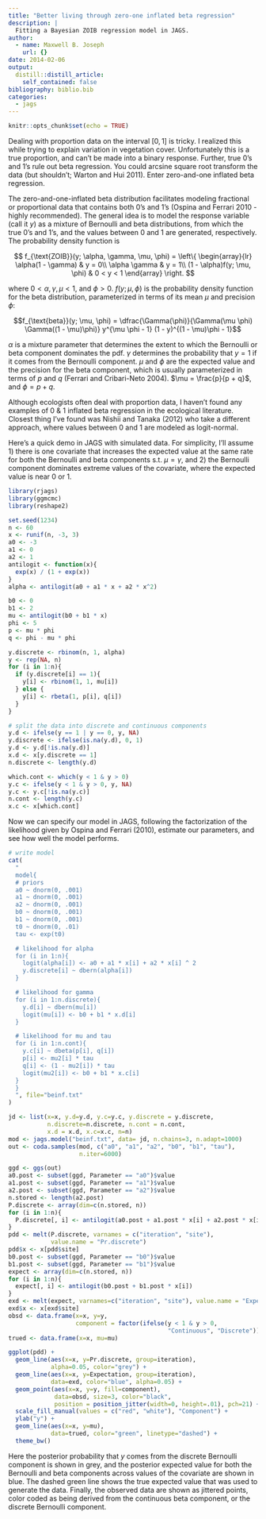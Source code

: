 ```yaml
---
title: "Better living through zero-one inflated beta regression"
description: |
  Fitting a Bayesian ZOIB regression model in JAGS.
author:
  - name: Maxwell B. Joseph
    url: {}
date: 2014-02-06
output:
  distill::distill_article:
    self_contained: false
bibliography: biblio.bib
categories: 
  - jags
---
```


```r
knitr::opts_chunk$set(echo = TRUE)
```


Dealing with proportion data on the interval $[0, 1]$ is tricky. I realized this
while trying to explain variation in vegetation cover. Unfortunately this is a 
true proportion, and can't be made into a binary response. Further, true 0's and
1's rule out beta regression. You could arcsine square root transform the data 
(but shouldn't; Warton and Hui 2011). Enter zero-and-one inflated beta 
regression.

The zero-and-one-inflated beta distribution facilitates modeling fractional or
proportional data that contains both 0's and 1's (Ospina and Ferrari 2010 - 
highly recommended). The general idea is to model the response variable (call it
$y$) as a mixture of Bernoulli and beta distributions, from which the true 0's 
and 1's, and the values between 0 and 1 are generated, respectively. The 
probability density function is

$$
f_{\text{ZOIB}}(y; \alpha, \gamma, \mu, \phi) = \left\{
  \begin{array}{lr}
    \alpha(1 - \gamma) &  y = 0\\
    \alpha \gamma &  y = 1\\
    (1 - \alpha)f(y; \mu, \phi) &  0 < y < 1
  \end{array}
\right.
$$

where $0 < \alpha, \gamma, \mu < 1$, and $\phi>0$. $f(y; \mu, \phi)$ is the 
probability density function for the beta distribution, parameterized in terms
of its mean $\mu$ and precision $\phi$:

$$f_{\text{beta}}(y; \mu, \phi) = \dfrac{\Gamma(\phi)}{\Gamma(\mu \phi) \Gamma((1 - \mu)\phi)} y^{\mu \phi - 1} (1 - y)^{(1 - \mu)\phi - 1}$$

$\alpha$ is a mixture parameter that determines the extent to which the 
Bernoulli or beta component dominates the pdf. $\gamma$ determines the 
probability that $y=1$ if it comes from the Bernoulli component. $\mu$ and 
$\phi$ are the expected value and the precision for the beta component, which is 
usually parameterized in terms of $p$ and $q$ (Ferrari and Cribari-Neto 2004). 
$\mu = \frac{p}{p + q}$, and $\phi=p+q$.

Although ecologists often deal with proportion data, I haven't found any 
examples of 0 & 1 inflated beta regression in the ecological literature. 
Closest thing I've found was Nishii and Tanaka (2012) who take a different 
approach, where values between 0 and 1 are modeled as logit-normal.

Here's a quick demo in JAGS with simulated data. For simplicity, I'll assume 1) 
there is one covariate that increases the expected value at the same rate for 
both the Bernoulli and beta components s.t. $\mu = \gamma$, and 2) the Bernoulli
component dominates extreme values of the covariate, where the expected value is 
near 0 or 1.

```r
library(rjags)
library(ggmcmc)
library(reshape2)

set.seed(1234)
n <- 60
x <- runif(n, -3, 3)
a0 <- -3
a1 <- 0
a2 <- 1
antilogit <- function(x){
  exp(x) / (1 + exp(x))
}
alpha <- antilogit(a0 + a1 * x + a2 * x^2)

b0 <- 0
b1 <- 2
mu <- antilogit(b0 + b1 * x)
phi <- 5
p <- mu * phi
q <- phi - mu * phi

y.discrete <- rbinom(n, 1, alpha)
y <- rep(NA, n)
for (i in 1:n){
  if (y.discrete[i] == 1){
    y[i] <- rbinom(1, 1, mu[i])
  } else {
    y[i] <- rbeta(1, p[i], q[i])
  }
}

# split the data into discrete and continuous components
y.d <- ifelse(y == 1 | y == 0, y, NA)
y.discrete <- ifelse(is.na(y.d), 0, 1)
y.d <- y.d[!is.na(y.d)]
x.d <- x[y.discrete == 1]
n.discrete <- length(y.d)

which.cont <- which(y < 1 & y > 0)
y.c <- ifelse(y < 1 & y > 0, y, NA)
y.c <- y.c[!is.na(y.c)]
n.cont <- length(y.c)
x.c <- x[which.cont]
```

Now we can specify our model in JAGS, following the factorization of the 
likelihood given by Ospina and Ferrari (2010), estimate our parameters, and see 
how well the model performs.

```r
# write model
cat(
  "
  model{
  # priors
  a0 ~ dnorm(0, .001)
  a1 ~ dnorm(0, .001)
  a2 ~ dnorm(0, .001)
  b0 ~ dnorm(0, .001)
  b1 ~ dnorm(0, .001)
  t0 ~ dnorm(0, .01)
  tau <- exp(t0)

  # likelihood for alpha
  for (i in 1:n){
    logit(alpha[i]) <- a0 + a1 * x[i] + a2 * x[i] ^ 2
    y.discrete[i] ~ dbern(alpha[i])
  }

  # likelihood for gamma
  for (i in 1:n.discrete){
    y.d[i] ~ dbern(mu[i])
    logit(mu[i]) <- b0 + b1 * x.d[i]
  }

  # likelihood for mu and tau
  for (i in 1:n.cont){
    y.c[i] ~ dbeta(p[i], q[i])
    p[i] <- mu2[i] * tau
    q[i] <- (1 - mu2[i]) * tau
    logit(mu2[i]) <- b0 + b1 * x.c[i]
  }
  }  
  ", file="beinf.txt"
)

jd <- list(x=x, y.d=y.d, y.c=y.c, y.discrete = y.discrete,
           n.discrete=n.discrete, n.cont = n.cont,
           x.d = x.d, x.c=x.c, n=n)
mod <- jags.model("beinf.txt", data= jd, n.chains=3, n.adapt=1000)
out <- coda.samples(mod, c("a0", "a1", "a2", "b0", "b1", "tau"),
                    n.iter=6000)

ggd <- ggs(out)
a0.post <- subset(ggd, Parameter == "a0")$value
a1.post <- subset(ggd, Parameter == "a1")$value
a2.post <- subset(ggd, Parameter == "a2")$value
n.stored <- length(a2.post)
P.discrete <- array(dim=c(n.stored, n))
for (i in 1:n){
  P.discrete[, i] <- antilogit(a0.post + a1.post * x[i] + a2.post * x[i] ^ 2)
}
pdd <- melt(P.discrete, varnames = c("iteration", "site"), 
            value.name = "Pr.discrete")
pdd$x <- x[pdd$site]
b0.post <- subset(ggd, Parameter == "b0")$value
b1.post <- subset(ggd, Parameter == "b1")$value
expect <- array(dim=c(n.stored, n))
for (i in 1:n){
  expect[, i] <- antilogit(b0.post + b1.post * x[i])
}
exd <- melt(expect, varnames=c("iteration", "site"), value.name = "Expectation")
exd$x <- x[exd$site]
obsd <- data.frame(x=x, y=y,
                   component = factor(ifelse(y < 1 & y > 0, 
                                             "Continuous", "Discrete")))
trued <- data.frame(x=x, mu=mu)

ggplot(pdd) +
  geom_line(aes(x=x, y=Pr.discrete, group=iteration), 
            alpha=0.05, color="grey") +
  geom_line(aes(x=x, y=Expectation, group=iteration), 
            data=exd, color="blue", alpha=0.05) +
  geom_point(aes(x=x, y=y, fill=component), 
             data=obsd, size=3, color="black",
             position = position_jitter(width=0, height=.01), pch=21) +
  scale_fill_manual(values = c("red", "white"), "Component") +
  ylab("y") +
  geom_line(aes(x=x, y=mu), 
            data=trued, color="green", linetype="dashed") +
  theme_bw()
```

Here the posterior probability that $y$ comes from the discrete Bernoulli 
component is shown in grey, and the posterior expected value for both the 
Bernoulli and beta components across values of the covariate are shown in blue. 
The dashed green line shows the true expected value that was used to generate 
the data. Finally, the observed data are shown as jittered points, color coded 
as being derived from the continuous beta component, or the discrete Bernoulli 
component.